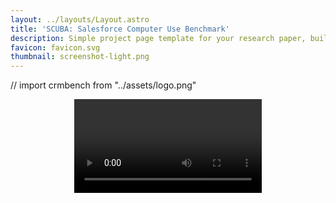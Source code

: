 ```yaml
---
layout: ../layouts/Layout.astro
title: 'SCUBA: Salesforce Computer Use Benchmark'
description: Simple project page template for your research paper, built with Astro and Tailwind CSS
favicon: favicon.svg
thumbnail: screenshot-light.png
---
```




// import crmbench from "../assets/logo.png"



<Header
  title={frontmatter.title}
  authors={[
    {
      name: "Yutong Dai",
      url: "https://roth.rbind.io",
      // institution: "Independent",
     // notes: ["*", "†"],
    },
    {
      name: "Krithika Ramakrishnan",
    },
    {
      name: "Jing Gu",
    },
    {
      name: "Matthew Fernandez",
    },
    {
      name: "Yanqi Luo",
    },
    {
      name: "Viraj Prabhu",
    },
    {
      "name": "Zhenyu Hu",  
    },
    {
      "name": "Silvio Savarese",
    },
    {
      "name": "Caiming Xiong",
    },
    {
      "name": "Zeyuan Chen",
    },
    {
      "name": "Ran Xu",
    }
  ]}
  conference="Salesforce AI Research"
  notes={[
  //  {
  //    symbol: "*",
  //    text: "author note one",
  //  },
  //  {
  //    symbol: "†",
  //    text: "author note two",
  //  },
  ]}
  links={[
    //{
    //  name: "Paper",
    //  url: "",
    //  icon: "ri:file-pdf-2-line",
    //},
    {
      name: "arXiv (coming soon)",
      url: "",
      icon: "academicons:arxiv",
    },
    {
      name: "Code (coming soon)",
      url: "",
      icon: "ri:github-line",
    }
  ]}
  />

<Video source={demo} />

<HighlightedSection>

## Abstract

We introduce SCUBA, a benchmark designed to evaluate computer-use agents on customer relationship management (CRM) workflows within the Salesforce platform. SCUBA contains 300 task instances derived from real user interviews, spanning three primary personas—platform administrators, sales representatives, and service agents. The tasks test a range of enterprise-critical abilities, including Enterprise Software UI navigation, data manipulation, workflow automation, information retrieval, and troubleshooting. To ensure realism, SCUBA operates in Salesforce sandbox environments with support for parallel execution and fine-grained evaluation metrics to capture milestone progress. We benchmark a diverse set of agents under both zero-shot and demonstration-augmented settings. We observed huge performance gaps in different agent design paradigms and gaps between the open-source model and the closed-source model. In the zero-shot setting, open-source model powered computer-use agents that have strong performance on related benchmarks like OSWorld only have less than 5\% success rate on SCUBA, while methods built on closed-source models can still have up to 39\% task success rate. In the demonstration-augmented settings, task success rates can be improved to 50\% while simultaneously reducing time and costs by 13\% and 16\%, respectively. These findings highlight both the challenges of enterprise tasks automation and the promise of agentic solutions. By offering a realistic benchmark with interpretable evaluation, SCUBA aims to accelerate progress in building reliable computer-use agents for complex business software ecosystems.

</HighlightedSection>

{/* ## Figures

Use the figure component to display images, videos, equations, or any other element, with an optional caption.

<Figure>
  <Image slot="figure" source={transformer} altText="Diagram of the transformer deep learning architecture." />
  <span slot="caption">Diagram of the transformer deep learning architecture.</span>
</Figure> */}

## Benchmark Statistics

SCUBA contains 300 task instances, instantiated from 60 task templates, covering three primary personas—platform administrators, sales representatives, and service agents. Each split has 3 levels of difficulty. Each instance has a evaulator and assigns 2 to 5 milestone scores, serving as the process reward.

<TwoColumns>
  <Figure slot="left">
    <Image slot="figure" source={task_distribution} altText="." />
  <span slot="caption">Tasks distribution in different domains.</span>
  </Figure>
  <Figure slot="right">
    <Image slot="figure" source={task_difficulty} altText="." />
  <span slot="caption">Difficulty distribution by splits.</span>
  </Figure>
</TwoColumns> 

#### Sample Tasks

* [Admin/dashboard] I want to create a report using the Accounts type and name it MyAccountsRPT. If no data shows up in the preview, click All Time so it includes results from all time. Then add filters so it only shows records where Industry is Technology and Annual Revenue is greater than 1,000,000. If you don’t see the Industry or Annual Revenue fields in the table, add them first.
* [Sales/opportunity] Quick follow-up from my chat with Sarah Kim (Director of Operations) at Next Horizon Technologies. Definite potential here. Please: - Create an account for Next Horizon Technologies - Set Jordan Lee as the point of contact - Mobile: 777-444-1111.
* [Service/case] Please set up a case assignment rule called Billing Cases Assignment Rule. Route any case to the billing support queue if the description mentions “billing” or if the case number begins with 5. Give the description condition higher precedence, so it’s evaluated first.


{/* ## LaTeX */}

{/* You can also add LaTeX formulas, rendered during the build process using [KaTeX](https://katex.org/) so they're quick to load for visitors of your project page. You can write them inline, like this: <LaTeX inline formula="a^2 + b^2 = c^2" />. Or, you can write them as a block:

<LaTeX formula="\int_a^b f(x) dx" /> */}



## Leaderboard

<PerformanceTable client:load />



{/* You can add simple tables using [GitHub Flavored Markdown syntax](https://docs.github.com/en/get-started/writing-on-github/working-with-advanced-formatting/organizing-information-with-tables):

| Model | Accuracy | F1 score | Training time (hours) |
| :--- | :---: | :---: | :---: |
| BERT-base | 0.89 | 0.87 | 4.5 |
| RoBERTa-large | 0.92 | 0.91 | 7.2 |
| DistilBERT | 0.86 | 0.84 | 2.1 |
| XLNet | 0.90 | 0.89 | 6.8 | */}


<HighlightedSection>
## FAQs

coming soon ...

</HighlightedSection>

## BibTeX citation

```bibtex
@misc{dai2025scuba,
  author = "{Yutong Dai, Krithika Ramakrishnan, Jing Gu, Matthew Fernandez, Yanqi Luo, Viraj Prabhu, Zhenyu Hu, Silvio Savarese, Caiming Xiong, Zeyuan Chen, Ran Xu}",
  title = "SCUBA: Salesforce Computer Use Benchmark",
  year = "2025"
}
```